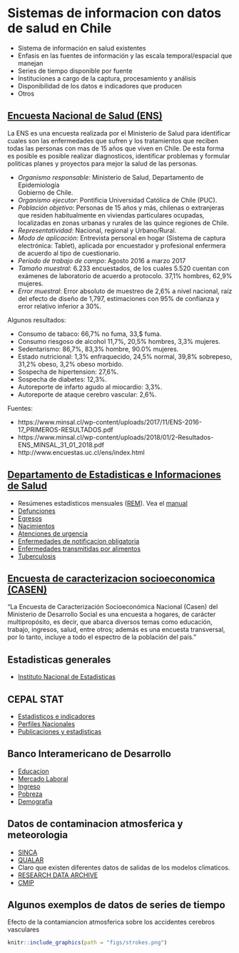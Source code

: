 # Sistemas de informacion con datos de salud en Chile {#intro}


- Sistema de información en salud existentes
- Enfasis en las fuentes de información y las escala temporal/espacial que manejan
- Series de tiempo disponible por fuente
- Instituciones a cargo de la captura, procesamiento y análisis
- Disponibilidad de los datos e indicadores que producen
- Otros

## [Encuesta Nacional de Salud (ENS)](http://www.encuestas.uc.cl/ens/index.html)

La ENS es una encuesta realizada por el Ministerio de Salud para identificar cuales son las 
enfermedades que sufren y los tratamientos que reciben todas las personas con mas de 15 años 
que viven en Chile. De esta forma es posible es posible realizar diagnosticos,
identificar problemas y formular politicas planes y proyectos para mejor la salud de las personas.

- *Organismo	responsable*:	Ministerio	de	Salud,	Departamento	de	Epidemiología	
Gobierno	de	Chile.	
- *Organismo	ejecutor*: Pontificia	Universidad	Católica	de	Chile	(PUC).	
- *Población	objetivo*: Personas	de	15	años	y	más,	chilenas	o	extranjeras	que	residen	habitualmente	en	viviendas	particulares	ocupadas,	localizadas	en	zonas	urbanas	y	rurales	de	las	quince	regiones	de	Chile.	
- *Representatividad*: Nacional,	regional	y	Urbano/Rural.	
- *Modo	de	aplicación*: Entrevista	personal	en	hogar	(Sistema	de	captura	electrónica:	Tablet),	aplicada	por	encuestador	y	profesional	enfermera	de	acuerdo	al	tipo	de	cuestionario.	
- *Período	de	trabajo	de	campo*: Agosto	2016	a	marzo	2017	
- *Tamaño	muestral*: 6.233	encuestados,	de	los	cuales	5.520	cuentan	con	exámenes	de	laboratorio	de	acuerdo	a	protocolo. 37,1% hombres, 62,9% mujeres.	
- *Error	muestral*: Error	absoluto	de	muestreo	de	2,6%	a	nivel	nacional,	raíz	del	efecto	de	diseño	de	1,797, estimaciones	con	95%	de	confianza	y	error	relativo	inferior	a	30%.	

Algunos resultados:

- Consumo de tabaco: 66,7% no fuma, 33,$ fuma.
- Consumo riesgoso de alcohol 11,7%, 20,5% hombres, 3,3% mujeres.
- Sedentarismo: 86,7%, 83,3% hombre, 90.0% mujeres.
- Estado nutricional: 1,3% enfraquecido, 24,5% normal, 39,8% sobrepeso, 31,2% obeso, 3,2% obeso morbido.
- Sospecha de hipertension: 27,6%.
- Sospecha de diabetes: 12,3%.
- Autoreporte de infarto agudo al miocardio: 3,3%.
- Autoreporte de ataque cerebro vascular: 2,6%.


Fuentes:

- https://www.minsal.cl/wp-content/uploads/2017/11/ENS-2016-17_PRIMEROS-RESULTADOS.pdf
- https://www.minsal.cl/wp-content/uploads/2018/01/2-Resultados-ENS_MINSAL_31_01_2018.pdf
- http://www.encuestas.uc.cl/ens/index.html

## [Departamento de Estadisticas e Informaciones de Salud](http://www.deis.cl/)

- Resúmenes estadísticos mensuales ([REM](http://www.deis.cl/bases-de-datos-rem/)). Vea el [manual](http://estadisticas.ssosorno.cl/estadisticas/2017/manuales/2017-2018-Manual-Series-REM-V1.1.pdf)
- [Defunciones](http://www.deis.cl/bases-de-datos-defunciones/)
- [Egresos](http://www.deis.cl/descargar-bases-de-datos-2/?page_id=3487)
- [Nacimientos](http://www.deis.cl/descargar-bases-de-datos-2/?page_id=3493)
- [Atenciones de urgencia](http://www.deis.cl/descargar-bases-de-datos-2/?page_id=3499)
- [Enfermedades de notificacion obligatoria](http://www.deis.cl/descargar-bases-de-datos-2/?page_id=3784)
- [Enfermedades transmitidas por alimentos](http://www.deis.cl/estadisticas-eta/)
- [Tuberculosis](http://www.deis.cl/?page_id=3946)

## [Encuesta de caracterizacion socioeconomica (CASEN)](http://observatorio.ministeriodesarrollosocial.gob.cl/casen-multidimensional/casen/casen_2017.php)
"La Encuesta de Caracterización Socioeconómica Nacional (Casen) del Ministerio de Desarrollo Social es una encuesta a hogares, de carácter multipropósito, es decir, que abarca diversos temas como educación, trabajo, ingresos, salud, entre otros; además es una encuesta transversal, por lo tanto, incluye a todo el espectro de la población del país."

## Estadisticas generales

- [Instituto Nacional de Estadisticas](www.ine.cl)

## CEPAL STAT

- [Estadisticos e indicadores](http://estadisticas.cepal.org/cepalstat/WEB_CEPALSTAT/estadisticasIndicadores.asp)
- [Perfiles Nacionales](http://estadisticas.cepal.org/cepalstat/WEB_CEPALSTAT/estadisticasIndicadores.asp)
- [Publicaciones y estadisticas](http://estadisticas.cepal.org/cepalstat/WEB_CEPALSTAT/PublicacionesEstadisticas.asp)

## Banco Interamericano de Desarrollo

- [Educacion](http://www.iadb.org/en/research-and-data//tables,6882.html?indicator=2)
- [Mercado Laboral](http://www.iadb.org/en/research-and-data//tables,6882.html?indicator=2)
- [Ingreso](http://www.iadb.org/es/investigacion-y-datos//tablas,6882.html?indicator=4)
- [Pobreza](http://www.iadb.org/es/investigacion-y-datos//pobreza,7526.html)
- [Demografia](http://www.iadb.org/es/investigacion-y-datos//tablas,6882.html?indicator=1)


## Datos de contaminacion atmosferica y meteorologia

- [SINCA](https://sinca.mma.gob.cl/)
- [QUALAR](https://qualar.cetesb.sp.gov.br/qualar/home.do)
- Claro que existen diferentes datos de salidas de los modelos climaticos.
- [RESEARCH DATA ARCHIVE](https://rda.ucar.edu/)
- [CMIP](https://esgf-node.llnl.gov/projects/cmip6/)

## Algunos exemplos de datos de series de tiempo

Efecto de la contamiancion atmosferica sobre los accidentes cerebros vasculares 

```r
knitr::include_graphics(path = "figs/strokes.png")
```


